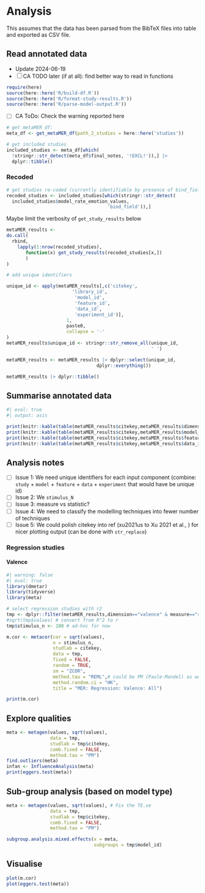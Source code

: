 # Analysis

This assumes that the data has been parsed from the BibTeX files into table and exported as CSV file.

## Read annotated data

- Update 2024-06-19
- [ ] CA TODO later (if at all): find better way to read in functions

```r
require(here)
source(here::here('R/build-df.R'))
source(here::here('R/format-study-results.R'))
source(here::here('R/parse-model-output.R'))
```

- [ ] CA ToDo: Check the warning reported here

```r
# get metaMER df:
meta_df <- get_metaMER_df(path_2_studies = here::here('studies'))

# get included studies
included_studies <- meta_df[which(
  !stringr::str_detect(meta_df$final_notes, '!EXCL!')),] |> 
  dplyr::tibble()

```
### Recoded


```r
# get studies re-coded (currently identifiable by presence of bind_field.)
recoded_studies <- included_studies[which(stringr::str_detect(
  included_studies$model_rate_emotion_values,
                                     'bind_field')),] 

```

Maybe limit the verbosity of `get_study_results` below

```r
metaMER_results <-
do.call(
  rbind,
    lapply(1:nrow(recoded_studies),
       function(x) get_study_results(recoded_studies[x,])
       )
) 

# add unique identifiers

unique_id <- apply(metaMER_results[,c('citekey',
                        'library_id',
                         'model_id',
                         'feature_id',
                         'data_id',
                         'experiment_id')],
                      1, 
                      paste0, 
                      collapse = '-'
) 
metaMER_results$unique_id <- stringr::str_remove_all(unique_id, 
                                                     ' ')

metaMER_results <- metaMER_results |> dplyr::select(unique_id, 
                                 dplyr::everything()) 

metaMER_results |> dplyr::tibble()

```


## Summarise annotated data

```r
#| eval: true
#| output: asis

print(knitr::kable(table(metaMER_results$citekey,metaMER_results$dimension)))
print(knitr::kable(table(metaMER_results$citekey,metaMER_results$model_id)))
print(knitr::kable(table(metaMER_results$citekey,metaMER_results$feature_id)))
print(knitr::kable(table(metaMER_results$citekey,metaMER_results$data_id)))

```


## Analysis notes

- [ ] Issue 1: We need unique identifiers for each input component (combine: `study` + `model` + `feature` + `data` + `experiment` that would have be unique id)
- [ ] Issue 2: We `stimulus_N`
- [ ] Issue 3: measure vs statistic?
- [ ] Issue 4: We need to classify the modelling techniques into fewer number of techniques
- [ ] Issue 5: We could polish citekey into ref (xu2021us to Xu 2021 et al., ) for nicer plotting output (can be done with `str_replace`)

### Regression studies

#### Valence

```r
#| warning: false
#| eval: true
library(dmetar)
library(tidyverse)
library(meta)

# select regression studies with r2
tmp <- dplyr::filter(metaMER_results,dimension=="valence" & measure=="r2")
#sqrt(tmp$values) # convert from R^2 to r
tmp$stimulus_n <- 100 # ad-hoc for now

m.cor <- metacor(cor = sqrt(values), 
                 n = stimulus_n,
                 studlab = citekey,
                 data = tmp,
                 fixed = FALSE,
                 random = TRUE,
                 sm = "ZCOR",
                 method.tau = "REML",# could be PM (Paule-Mandel) as well
                 method.random.ci = "HK", 
                 title = "MER: Regression: Valence: All")

print(m.cor)
```

## Explore qualities

```r
meta <- metagen(values, sqrt(values), 
                data = tmp, 
                studlab = tmp$citekey, 
                comb.fixed = FALSE, 
                method.tau = "PM")
find.outliers(meta)
infan <- InfluenceAnalysis(meta)
print(eggers.test(meta))

```

## Sub-group analysis (based on model type)

```r

meta <- metagen(values, sqrt(values), # Fix the TE.se 
                data = tmp, 
                studlab = tmp$citekey, 
                comb.fixed = FALSE, 
                method.tau = "PM")

subgroup.analysis.mixed.effects(x = meta, 
                                subgroups = tmp$model_id)
```

## Visualise

```r
plot(m.cor)
plot(eggers.test(meta))

```